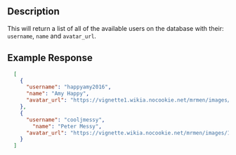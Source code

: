## Description
This will return a list of all of the available users on the database with their: `username`, `name` and `avatar_url`.

## Example Response

```json
  [
    {
      "username": "happyamy2016",
      "name": "Amy Happy",
      "avatar_url": "https://vignette1.wikia.nocookie.net/mrmen/images/7/7f/Mr_Happy.jpg/revision/latest?cb=20140102171729"
	},
    {
      "username": "cooljmessy",
	    "name": "Peter Messy",
      "avatar_url": "https://vignette.wikia.nocookie.net/mrmen/images/1/1a/MR_MESSY_4A.jpg/revision/latest/scale-to-width-down/250?cb=20170730171002"
    }
  ]
```